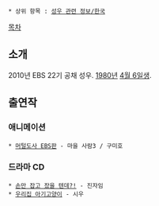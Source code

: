  * 상위 항목 : [[성우 관련 정보/한국]]

[[목차]]
== 소개 ==
2010년 EBS 22기 공채 성우. [[1980년]] [[4월 6일]]생.

== 출연작 ==
=== 애니메이션 ===
 * [[머털도사|머털도사 EBS판]] - 마을 사람3 / 구미호

=== 드라마 CD ===
 * [[손만 잡고 잤을 텐데?!]] - 진자임
 * [[우리집 아기고양이]] - 시우
